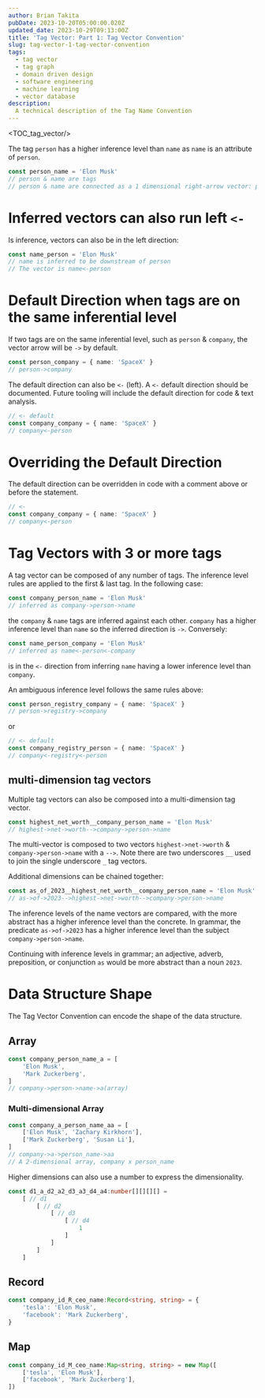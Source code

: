 ```yaml
---
author: Brian Takita
pubDate: 2023-10-20T05:00:00.020Z
updated_date: 2023-10-29T09:13:00Z
title: 'Tag Vector: Part 1: Tag Vector Convention'
slug: tag-vector-1-tag-vector-convention
tags:
  - tag vector
  - tag graph
  - domain driven design
  - software engineering
  - machine learning
  - vector database
description:
  A technical description of the Tag Name Convention
---
```


<TOC_tag_vector/>

<p>
	<Van dom={
		V_fragment({ ctx },
			`Tag Vector is currently a convention to connect "tags" together with vector arrows, showing the contextual
			relationship between tags. The tags inference level in relation to each other can be inferred as being up`,
			code(`↑`),
			` or down `,
			code(`↓`),
			V_footnote({ ctx, id: 'no-up-down-arrow-ligatures' },
				`Unfortunately, there are no font ligatures for the up & down arrows so the utf-8 characters `,
				code(`↑ (0x2191)`),
				` & `,
				code(`↓ (0x2193)`),
				` are used.`
			)
		)
	}/>
</p>

The tag `person` has a higher inference level than `name` as `name` is an attribute of `person`.

```ts
const person_name = 'Elon Musk'
// person & name are tags
// person & name are connected as a 1 dimensional right-arrow vector: person->name
```

# Inferred vectors can also run left `<-`

Is inference, vectors can also be in the left direction:

```ts
const name_person = 'Elon Musk'
// name is inferred to be downstream of person
// The vector is name<-person
```

# Default Direction when tags are on the same inferential level

If two tags are on the same inferential level, such as `person` & `company`, the vector arrow will be `->` by
default.

```ts
const person_company = { name: 'SpaceX' }
// person->company
````

The default direction can also be `<-` (left). A `<-` default direction should be documented. Future
tooling will include the default direction for code & text analysis.

```ts
// <- default
const company_company = { name: 'SpaceX' }
// company<-person
```

# Overriding the Default Direction

The default direction can be overridden in code with a comment above or before the statement.

```ts
// <-
const company_company = { name: 'SpaceX' }
// company<-person
```

# Tag Vectors with 3 or more tags

A tag vector can be composed of any number of tags. The inference level rules are applied to the first & last tag.
In the following case:

```ts
const company_person_name = 'Elon Musk'
// inferred as company->person->name
```

the `company` & `name` tags are inferred against each other. `company` has a higher inference level than `name` so
the inferred direction is `->`. Conversely:

```ts
const name_person_company = 'Elon Musk'
// inferred as name<-person<-company
```

is in the `<-` direction from inferring `name` having a lower inference level than `company`.

An ambiguous inference level follows the same rules above:

```ts
const person_registry_company = { name: 'SpaceX' }
// person->registry->company
```

or

```ts
// <- default
const company_registry_person = { name: 'SpaceX' }
// company<-registry<-person
```

## multi-dimension tag vectors

Multiple tag vectors can also be composed into a multi-dimension tag vector.

```ts
const highest_net_worth__company_person_name = 'Elon Musk'
// highest->net->worth-->company->person->name
```

The multi-vector is composed to two vectors `highest->net->worth` & `company->person->name` with a `-->`. Note there
are two underscores `__` used to join the single underscore `_` tag vectors.

Additional dimensions can be chained together:

```ts
const as_of_2023__highest_net_worth__company_person_name = 'Elon Musk'
// as->of->2023-->highest->net->worth-->company->person->name
```

The inference levels of the name vectors are compared, with the more abstract has a higher inference level than the
concrete. In grammar, the predicate `as->of->2023` has a higher inference level than the subject
`company->person->name`.

Continuing with inference levels in grammar; an adjective, adverb, preposition, or conjunction `as` would be more
abstract than a noun `2023`.

# Data Structure Shape

The Tag Vector Convention can encode the shape of the data structure.

## Array

```ts
const company_person_name_a = [
	'Elon Musk',
	'Mark Zuckerberg',
]
// company->person->name->a(array)
```

### Multi-dimensional Array

```ts
const company_a_person_name_aa = [
	['Elon Musk', 'Zachary Kirkhorn'],
	['Mark Zuckerberg', 'Susan Li'],
]
// company->a->person_name->aa
// A 2-dimensional array, company x person_name
```

Higher dimensions can also use a number to express the dimensionality.

```ts
const d1_a_d2_a2_d3_a3_d4_a4:number[][][][] =
	[ // d1
		[ // d2
			[ // d3
				[ // d4
					1
				]
			]
		]
	]
```

## Record

```ts
const company_id_R_ceo_name:Record<string, string> = {
	'tesla': 'Elon Musk',
	'facebook': 'Mark Zuckerberg',
}
```

## Map

```ts
const company_id_M_ceo_name:Map<string, string> = new Map([
	['tesla', 'Elon Musk'],
	['facebook', 'Mark Zuckerberg'],
])
```
